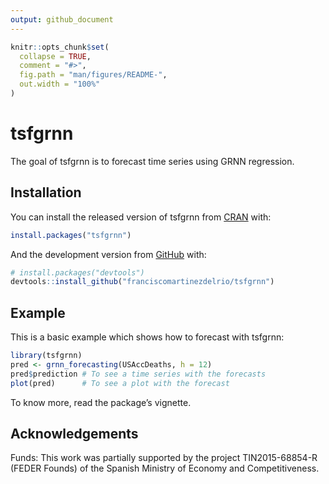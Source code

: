 ```yaml
---
output: github_document
---
```


<!-- README.md is generated from README.Rmd. Please edit that file -->

```r
knitr::opts_chunk$set(
  collapse = TRUE,
  comment = "#>",
  fig.path = "man/figures/README-",
  out.width = "100%"
)
```

# tsfgrnn

<!-- badges: start -->
<!-- badges: end -->

The goal of tsfgrnn is to forecast time series using GRNN regression.

## Installation

You can install the released version of tsfgrnn from [CRAN](https://CRAN.R-project.org) with:

``` r
install.packages("tsfgrnn")
```

And the development version from [GitHub](https://github.com/) with:

``` r
# install.packages("devtools")
devtools::install_github("franciscomartinezdelrio/tsfgrnn")
```
## Example

This is a basic example which shows how to forecast with tsfgrnn:

```r
library(tsfgrnn)
pred <- grnn_forecasting(USAccDeaths, h = 12)
pred$prediction # To see a time series with the forecasts
plot(pred)      # To see a plot with the forecast
```

To know more, read the package's vignette.

## Acknowledgements

Funds: This work was partially supported by the project TIN2015-68854-R (FEDER Founds) of the Spanish Ministry of Economy and Competitiveness.
